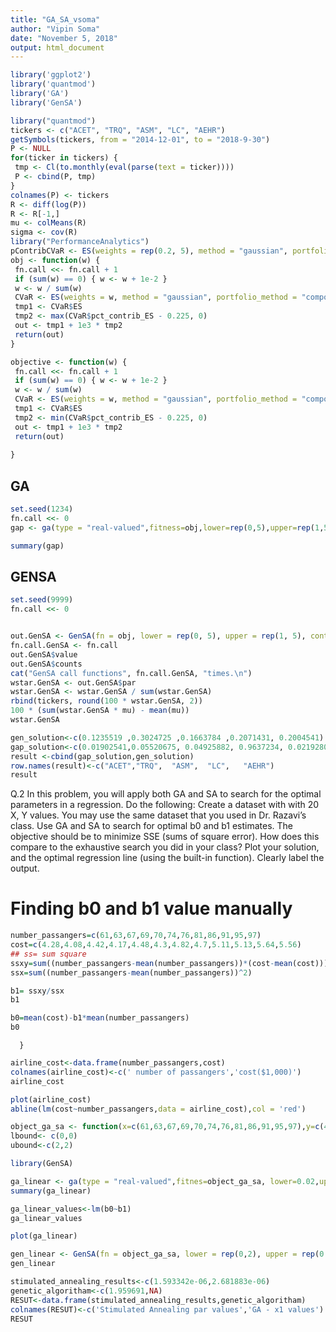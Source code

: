 ---
title: "GA_SA_vsoma"
author: "Vipin Soma"
date: "November 5, 2018"
output: html_document
---

```{r}
library('ggplot2')
library('quantmod')
library('GA')
library('GenSA')
```


```{r}
library("quantmod")
tickers <- c("ACET", "TRQ", "ASM", "LC", "AEHR")
getSymbols(tickers, from = "2014-12-01", to = "2018-9-30")
P <- NULL
for(ticker in tickers) {
 tmp <- Cl(to.monthly(eval(parse(text = ticker))))
 P <- cbind(P, tmp)
}
colnames(P) <- tickers
R <- diff(log(P))
R <- R[-1,]
mu <- colMeans(R)
sigma <- cov(R)
library("PerformanceAnalytics")
pContribCVaR <- ES(weights = rep(0.2, 5), method = "gaussian", portfolio_method = "component", mu = mu, sigma = sigma)$pct_contrib_ES
obj <- function(w) {
 fn.call <<- fn.call + 1
 if (sum(w) == 0) { w <- w + 1e-2 }
 w <- w / sum(w)
 CVaR <- ES(weights = w, method = "gaussian", portfolio_method = "component", mu = mu, sigma = sigma)
 tmp1 <- CVaR$ES
 tmp2 <- max(CVaR$pct_contrib_ES - 0.225, 0)
 out <- tmp1 + 1e3 * tmp2
 return(out)
}
```

```{r}

objective <- function(w) {
 fn.call <<- fn.call + 1
 if (sum(w) == 0) { w <- w + 1e-2 }
 w <- w / sum(w)
 CVaR <- ES(weights = w, method = "gaussian", portfolio_method = "component", mu = mu, sigma = sigma)
 tmp1 <- CVaR$ES
 tmp2 <- min(CVaR$pct_contrib_ES - 0.225, 0)
 out <- tmp1 + 1e3 * tmp2
 return(out)
 
}


```

## GA
```{r}
set.seed(1234)
fn.call <<- 0
gap <- ga(type = "real-valued",fitness=obj,lower=rep(0,5),upper=rep(1,5), popSize = 50,maxiter = 150, pcrossover = 0.75, pmutation = 0.1)

summary(gap)


```



## GENSA
```{r}
set.seed(9999)
fn.call <<- 0


out.GenSA <- GenSA(fn = obj, lower = rep(0, 5), upper = rep(1, 5), control = list(smooth = FALSE, max.call = 3000))
fn.call.GenSA <- fn.call
out.GenSA$value
out.GenSA$counts
cat("GenSA call functions", fn.call.GenSA, "times.\n")
wstar.GenSA <- out.GenSA$par
wstar.GenSA <- wstar.GenSA / sum(wstar.GenSA)
rbind(tickers, round(100 * wstar.GenSA, 2))
100 * (sum(wstar.GenSA * mu) - mean(mu))
wstar.GenSA
```

```{r}
gen_solution<-c(0.1235519 ,0.3024725 ,0.1663784 ,0.2071431, 0.2004541)
gap_solution<-c(0.01902541,0.05520675, 0.04925882, 0.9637234, 0.02192808)
result <-cbind(gap_solution,gen_solution)
row.names(result)<-c("ACET","TRQ",  "ASM",  "LC",   "AEHR")
result
```



Q.2 In this problem, you will apply both GA and SA to search for the optimal parameters in a regression. Do the following:
Create a dataset with with 20 X, Y values. You may use the same dataset that you used in Dr. Razavi's class.
Use GA and SA to search for optimal b0 and b1 estimates. The objective should be to minimize  SSE (sums of square error). How does this compare to the exhaustive search you did in your class?
Plot your solution, and the optimal regression line (using the built-in function). Clearly label the output.
  
# Finding b0 and b1 value manually
```{r}
number_passangers=c(61,63,67,69,70,74,76,81,86,91,95,97)
cost=c(4.28,4.08,4.42,4.17,4.48,4.3,4.82,4.7,5.11,5.13,5.64,5.56)
## ss= sum square 
ssxy=sum((number_passangers-mean(number_passangers))*(cost-mean(cost)))
ssx=sum((number_passangers-mean(number_passangers))^2)

```

```{r}
b1= ssxy/ssx
b1

```

```{r}
b0=mean(cost)-b1*mean(number_passangers)
b0
```

```
  }
```
```{r}
airline_cost<-data.frame(number_passangers,cost)
colnames(airline_cost)<-c(' number of passangers','cost($1,000)')
airline_cost

```
```{r}
plot(airline_cost)
abline(lm(cost~number_passangers,data = airline_cost),col = 'red')
```


```{r}
object_ga_sa <- function(x=c(61,63,67,69,70,74,76,81,86,91,95,97),y=c(4.28,4.08,4.42,4.17,4.48,4.3,4.82,4.7,5.11,5.13,5.64,5.56)){min(sum((y-(b0-b1*x))^2))}
lbound<- c(0,0)
ubound<-c(2,2)
```

```{r}
library(GenSA)
```

```{r}
ga_linear <- ga(type = "real-valued",fitnes=object_ga_sa, lower=0.02,upper=2,popSize=20)
summary(ga_linear)


```

```{r}
ga_linear_values<-lm(b0~b1)
ga_linear_values
```

```{r}
plot(ga_linear)
```

```{r}
gen_linear <- GenSA(fn = object_ga_sa, lower = rep(0,2), upper = rep(0.03, 2), control = list(smooth = FALSE, max.call = 3000))
gen_linear
```


```{r}
stimulated_annealing_results<-c(1.593342e-06,2.681883e-06) 
genetic_algoritham<-c(1.959691,NA)
RESUT<-data.frame(stimulated_annealing_results,genetic_algoritham)
colnames(RESUT)<-c('Stimulated Annealing par values','GA - x1 values')
RESUT
```





